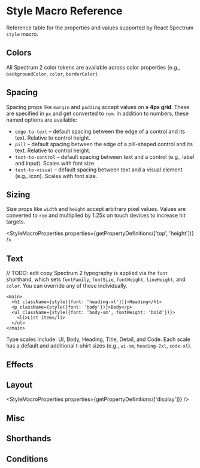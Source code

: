 

# Style Macro Reference

Reference table for the properties and values supported by React Spectrum `style` macro.

## Colors

All Spectrum 2 color tokens are available across color properties (e.g., `backgroundColor`, `color`, `borderColor`).

<S2Colors />

## Spacing

Spacing props like `margin` and `padding` accept values on a **4px grid**. These are specified in `px` and get converted to `rem`. In addition to numbers, these named options are available:

- `edge-to-text` – default spacing between the edge of a control and its text. Relative to control height.
- `pill` – default spacing between the edge of a pill-shaped control and its text. Relative to control height.
- `text-to-control` – default spacing between text and a control (e.g., label and input). Scales with font size.
- `text-to-visual` – default spacing between text and a visual element (e.g., icon). Scales with font size.

## Sizing

Size props like `width` and `height` accept arbitrary pixel values. Values are converted to `rem` and multiplied by 1.25x on touch devices to increase hit targets.

<StyleMacroProperties properties={getPropertyDefinitions(['top', 'height'])} />

## Text

// TODO: edit copy
Spectrum 2 typography is applied via the `font` shorthand, which sets `fontFamily`, `fontSize`, `fontWeight`, `lineHeight`, and `color`. You can override any of these individually.

```tsx
<main>
  <h1 className={style({font: 'heading-xl'})}>Heading</h1>
  <p className={style({font: 'body'})}>Body</p>
  <ul className={style({font: 'body-sm', fontWeight: 'bold'})}>
    <li>List item</li>
  </ul>
</main>
```

Type scales include: UI, Body, Heading, Title, Detail, and Code. Each scale has a default and additional t-shirt sizes (e.g., `ui-sm`, `heading-2xl`, `code-xl`).

<S2Typography />


## Effects


## Layout

<StyleMacroProperties properties={getPropertyDefinitions(['display'])} />


## Misc


## Shorthands


## Conditions
